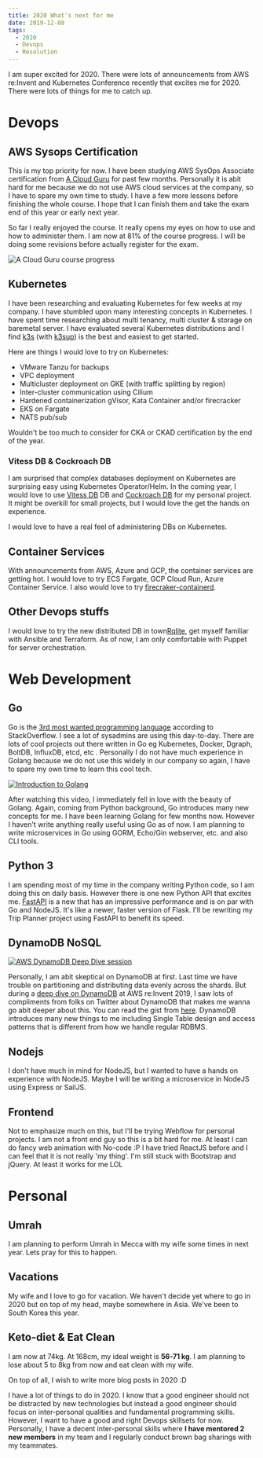 ```yaml
---
title: 2020 What's next for me
date: 2019-12-08
tags:
  - 2020
  - Devops
  - Resolution
---
```


I am super excited for 2020. There were lots of announcements from AWS re:Invent and Kubernetes Conference recently that excites me for 2020. There were lots of things for me to catch up.

# Devops
## AWS Sysops Certification
This is my top priority for now. I have been studying AWS SysOps Associate certification from [A Cloud Guru](https://acloud.guru) for past few months. Personally it is abit hard for me because we do not use AWS cloud services at the company, so I have to spare my own time to study. I have a few more lessons before finishing the whole course. I hope that I can finish them and take the exam end of this year or early next year. 

So far I really enjoyed the course. It really opens my eyes on how to use and how to administer them. I am now at 81% of the course progress. I will be doing some revisions before actually register for the exam.

![A Cloud Guru course progress](acloudguru.png)

## Kubernetes
I have been researching and evaluating Kubernetes for few weeks at my company. I have stumbled upon many interesting concepts in Kubernetes. I have spent time researching about multi tenancy, multi cluster & storage on baremetal server. I have evaluated several Kubernetes distributions and I find [k3s](k3s.io) (with [k3sup](http://k3sup.dev)) is the best and easiest to get started.

Here are things I would love to try on Kubernetes:

 - VMware Tanzu for backups
 - VPC deployment
 - Multicluster deployment on GKE (with traffic splitting by region) 
 - Inter-cluster communication using Cilium
 - Hardened containerization gVisor, Kata Container and/or firecracker
 - EKS on Fargate
 - NATS pub/sub

Wouldn't be too much to consider for CKA or CKAD certification by the end of the year. 

### Vitess DB & Cockroach DB
I am surprised that complex databases deployment on Kubernetes are surprising easy using Kubernetes Operator/Helm. In the coming year, I would love to use [Vitess DB](https://vitess.io) DB and [Cockroach DB](cockroachlabs.com) for my personal project. It might be overkill for small projects, but I would love the get the hands on experience.

I would love to have a real feel of administering DBs on Kubernetes. 

## Container Services
With announcements from AWS, Azure and GCP, the container services are getting hot. I would love to try ECS Fargate, GCP Cloud Run, Azure Container Service. I also would love to try [firecraker-containerd](https://firecracker-microvm.github.io/).

## Other Devops stuffs
I would love to try the new distributed DB in town[Rqlite](https://github.com/rqlite/rqlite), get myself familiar with Ansible and Terraform. As of now, I am only comfortable with Puppet for server orchestration.

# Web Development
## Go
Go is the [3rd most wanted programming language](https://insights.stackoverflow.com/survey/2019#most-loved-dreaded-and-wanted) according to StackOverflow. I see a lot of sysadmins are using this day-to-day. There are lots of cool projects out there written in Go eg Kubernetes, Docker, Dgraph, BoltDB, InfluxDB, etcd, etc . Personally I do not have much experience in Golang because we do not use this widely in our company so again, I have to spare my own time to learn this cool tech.

[![Introduction to Golang](http://img.youtube.com/vi/C8LgvuEBraI/0.jpg)](https://www.youtube.com/watch?v=C8LgvuEBraI)

After watching this video, I immediately fell in love with the beauty of Golang. Again, coming from Python background, Go introduces many new concepts for me. I have been learning Golang for few months now. However I haven't write anything really useful using Go as of now. I am planning to write microservices in Go using GORM, Echo/Gin webserver, etc. and also CLI tools.

## Python 3
I am spending most of my time in the company writing Python code, so I am doing this on daily basis. However there is one new Python API that excites me. [FastAPI](https://fastapi.tiangolo.com/) is a new that has an impressive performance and is on par with Go and NodeJS. It's like a newer, faster version of Flask. I'll be rewriting my Trip Planner project using FastAPI to benefit its speed.

## DynamoDB NoSQL
[![AWS DynamoDB Deep Dive session](http://img.youtube.com/vi/6yqfmXiZTlM/0.jpg)](https://www.youtube.com/watch?v=yfJZc3sJZ8E)

Personally, I am abit skeptical on DynamoDB at first. Last time we have trouble on partitioning and distributing data evenly across the shards. But during a [deep dive on DynamoDB](https://www.youtube.com/watch?v=6yqfmXiZTlM) at AWS re:Invent 2019, I saw lots of compliments from folks on Twitter about DynamoDB that makes me wanna go abit deeper about this. You can read the gist from [here](https://www.jeremydaly.com/takeaways-from-dynamodb-deep-dive-advanced-design-patterns-dat403/). DynamoDB introduces many new things to me including Single Table design and access patterns that is different from how we handle regular RDBMS.

## Nodejs
I don't have much in mind for NodeJS, but I wanted to have a hands on experience with NodeJS. Maybe I will be writing a microservice in NodeJS using Express or SailJS.

## Frontend
Not to emphasize much on this, but I'll be trying Webflow for personal projects. I am not a front end guy so this is a bit hard for me. At least I can do fancy web animation with No-code :P I have tried ReactJS before and I can feel that it is not really 'my thing'. I'm still stuck with Bootstrap and jQuery. At least it works for me LOL

# Personal
## Umrah
I am planning to perform Umrah in Mecca with my wife some times in next year. Lets pray for this to happen.

## Vacations
My wife and I love to go for vacation. We haven't decide yet where to go in 2020 but on top of my head, maybe somewhere in Asia. We've been to South Korea this year.

## Keto-diet & Eat Clean
I am now at 74kg. At 168cm, my ideal weight is **56-71 kg**. I am planning to lose about 5 to 8kg from now and eat clean with my wife.

On top of all, I wish to write more blog posts in 2020 :D

I have a lot of things to do in 2020. I know that a good engineer should not be distracted by new technologies but instead a good engineer should focus on inter-personal qualities and fundamental programming skills. However, I want to have a good and right Devops skillsets for now. Personally, I have a decent inter-personal skills where **I have mentored 2 new members** in my team and I regularly conduct brown bag sharings with my teammates.
